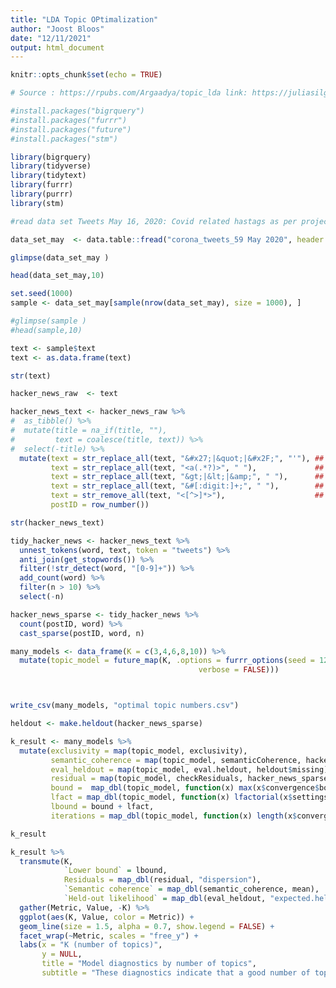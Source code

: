 ---
title: "LDA Topic OPtimalization"
author: "Joost Bloos"
date: "12/11/2021"
output: html_document
---

```{r setup, include=FALSE}
knitr::opts_chunk$set(echo = TRUE)
```


```{r}
# Source : https://rpubs.com/Argaadya/topic_lda link: https://juliasilge.com/blog/evaluating-stm/

#install.packages("bigrquery")
#install.packages("furrr")
#install.packages("future")
#install.packages("stm")

library(bigrquery)
library(tidyverse)
library(tidytext)
library(furrr)
library(purrr)
library(stm)

```

```{r}
#read data set Tweets May 16, 2020: Covid related hastags as per project document.

data_set_may  <- data.table::fread("corona_tweets_59 May 2020", header = T, encoding = "Latin-1")

glimpse(data_set_may )

head(data_set_may,10)
```

```{r}
set.seed(1000)
sample <- data_set_may[sample(nrow(data_set_may), size = 1000), ]

#glimpse(sample )
#head(sample,10)
```

```{r}
text <- sample$text
text <- as.data.frame(text)

str(text)

hacker_news_raw  <- text
```

```{r}
hacker_news_text <- hacker_news_raw %>%
#  as_tibble() %>%
#  mutate(title = na_if(title, ""),
#         text = coalesce(title, text)) %>%
#  select(-title) %>%
  mutate(text = str_replace_all(text, "&#x27;|&quot;|&#x2F;", "'"), ## weird encoding
         text = str_replace_all(text, "<a(.*?)>", " "),             ## links 
         text = str_replace_all(text, "&gt;|&lt;|&amp;", " "),      ## html yuck
         text = str_replace_all(text, "&#[:digit:]+;", " "),        ## html yuck
         text = str_remove_all(text, "<[^>]*>"),                    ## mmmmm, more html yuck
         postID = row_number()) 

str(hacker_news_text)

```


```{r}
tidy_hacker_news <- hacker_news_text %>%
  unnest_tokens(word, text, token = "tweets") %>%
  anti_join(get_stopwords()) %>%
  filter(!str_detect(word, "[0-9]+")) %>%
  add_count(word) %>%
  filter(n > 10) %>%
  select(-n)

hacker_news_sparse <- tidy_hacker_news %>%
  count(postID, word) %>%
  cast_sparse(postID, word, n)
```



```{r}

many_models <- data_frame(K = c(3,4,6,8,10)) %>%
  mutate(topic_model = future_map(K, .options = furrr_options(seed = 123), ~stm(hacker_news_sparse, K = .,
                                          verbose = FALSE)))



write_csv(many_models, "optimal topic numbers.csv")

```


```{r}
heldout <- make.heldout(hacker_news_sparse)

k_result <- many_models %>%
  mutate(exclusivity = map(topic_model, exclusivity),
         semantic_coherence = map(topic_model, semanticCoherence, hacker_news_sparse),
         eval_heldout = map(topic_model, eval.heldout, heldout$missing),
         residual = map(topic_model, checkResiduals, hacker_news_sparse),
         bound =  map_dbl(topic_model, function(x) max(x$convergence$bound)),
         lfact = map_dbl(topic_model, function(x) lfactorial(x$settings$dim$K)),
         lbound = bound + lfact,
         iterations = map_dbl(topic_model, function(x) length(x$convergence$bound)))

k_result
```


```{r}
k_result %>%
  transmute(K,
            `Lower bound` = lbound,
            Residuals = map_dbl(residual, "dispersion"),
            `Semantic coherence` = map_dbl(semantic_coherence, mean),
            `Held-out likelihood` = map_dbl(eval_heldout, "expected.heldout")) %>%
  gather(Metric, Value, -K) %>%
  ggplot(aes(K, Value, color = Metric)) +
  geom_line(size = 1.5, alpha = 0.7, show.legend = FALSE) +
  facet_wrap(~Metric, scales = "free_y") +
  labs(x = "K (number of topics)",
       y = NULL,
       title = "Model diagnostics by number of topics",
       subtitle = "These diagnostics indicate that a good number of topics would be around 8")
```

